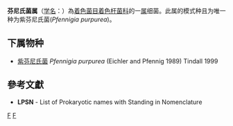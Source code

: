 {{Automatic taxobox
| taxon = Pfennigia
| authority = Tindall, 1999
| type species = 紫芬尼氏菌<br>''Pfennigia purpurea''
| type species authority = (Eichler and Pfennig, 1989) Tindall, 1999
}}
'''芬尼氏菌属'''（[[学名|学名]]：{{lang|la|''Pfennigia''}}）為[[着色菌目|着色菌目]][[着色杆菌科|着色杆菌科]]的一[[属|属]]细菌。此属的模式种且为唯一种为紫芬尼氏菌(''Pfennigia purpurea'')。

==下属物种==
* [[紫芬尼氏菌|紫芬尼氏菌]] ''Pfennigia purpurea'' (Eichler and Pfennig 1989) Tindall 1999

==參考文獻==
{{reflist}}
* '''LPSN''' - List of Prokaryotic names with Standing in Nomenclature

{{taxonbar}}

[[Category:_着色杆菌科|F]]
[[Category:1999年描述的分类群|F]]